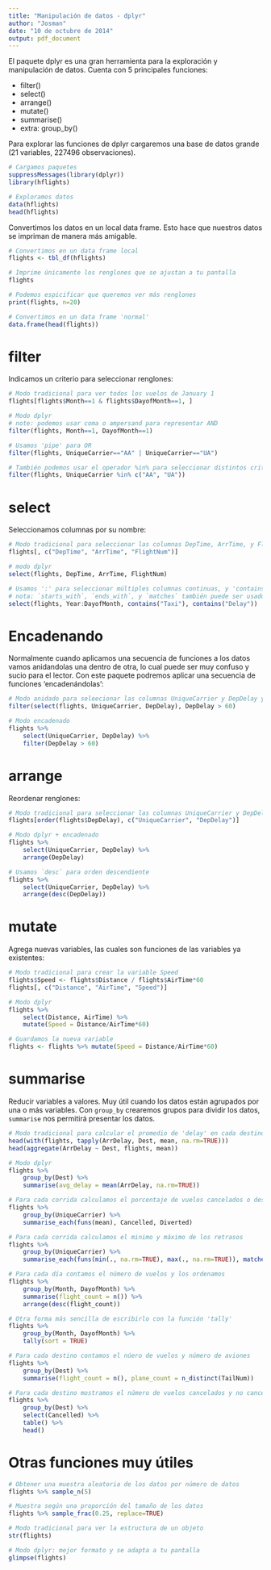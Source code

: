```yaml
---
title: "Manipulación de datos - dplyr"
author: "Josman"
date: "10 de octubre de 2014"
output: pdf_document
---
```


El paquete dplyr es una gran herramienta para la exploración y manipulación de datos. Cuenta con 5 principales funciones:

- filter()
- select()
- arrange()
- mutate()
- summarise()
- extra: group_by()

Para explorar las funciones de dplyr cargaremos una base de datos grande (21 variables, 227496 observaciones).

```r
# Cargamos paquetes
suppressMessages(library(dplyr))
library(hflights)

# Exploramos datos
data(hflights)
head(hflights)
```

Convertimos los datos en un local data frame. Esto hace que nuestros datos se impriman de manera más amigable.
```r
# Convertimos en un data frame local
flights <- tbl_df(hflights)

# Imprime únicamente los renglones que se ajustan a tu pantalla
flights

# Podemos espicificar que queremos ver más renglones
print(flights, n=20)

# Convertimos en un data frame 'normal'
data.frame(head(flights))
```

filter
===========

Indicamos un criterio para seleccionar renglones:

```r
# Modo tradicional para ver todos los vuelos de January 1
flights[flights$Month==1 & flights$DayofMonth==1, ]
```
```r
# Modo dplyr 
# note: podemos usar coma o ampersand para representar AND
filter(flights, Month==1, DayofMonth==1)

# Usamos 'pipe' para OR 
filter(flights, UniqueCarrier=="AA" | UniqueCarrier=="UA")

# También podemos usar el operador %in% para seleccionar distintos criterios
filter(flights, UniqueCarrier %in% c("AA", "UA"))
```

select
===========

Seleccionamos columnas por su nombre:

```r
# Modo tradicional para seleccionar las columnas DepTime, ArrTime, y FlightNum 
flights[, c("DepTime", "ArrTime", "FlightNum")]
```
```r
# modo dplyr
select(flights, DepTime, ArrTime, FlightNum)

# Usamos ':' para seleccionar múltiples columnas continuas, y 'contains' para buscar columnas que coincidan con el nombre indicado
# nota: `starts_with`, `ends_with`, y `matches` también puede ser usado para buscar columnas coincidentes
select(flights, Year:DayofMonth, contains("Taxi"), contains("Delay"))
```

Encadenando
============

Normalmente cuando aplicamos una secuencia de funciones a los datos vamos anidandolas una dentro de otra, lo cual puede ser muy confuso y sucio para el lector. Con este paquete podremos aplicar una secuencia de funciones 'encadenándolas':

```r
# Modo anidado para seleecionar las columnas UniqueCarrier y DepDelay y filtrarlas para delays mayores a 60 minutos
filter(select(flights, UniqueCarrier, DepDelay), DepDelay > 60)
```
```r
# Modo encadenado
flights %>%
    select(UniqueCarrier, DepDelay) %>%
    filter(DepDelay > 60)
```

arrange
==================

Reordenar renglones:

```r
# Modo tradicional para seleccionar las columnas UniqueCarrier y DepDelay y ornenarlas según el DepDelay
flights[order(flights$DepDelay), c("UniqueCarrier", "DepDelay")]
```

```r
# Modo dplyr + encadenado
flights %>%
    select(UniqueCarrier, DepDelay) %>%
    arrange(DepDelay)
```

```r
# Usamos `desc` para orden descendiente
flights %>%
    select(UniqueCarrier, DepDelay) %>%
    arrange(desc(DepDelay))
```

mutate
===========

Agrega nuevas variables, las cuales son funciones de las variables ya existentes:

```r
# Modo tradicional para crear la variable Speed
flights$Speed <- flights$Distance / flights$AirTime*60
flights[, c("Distance", "AirTime", "Speed")]
```

```r
# Modo dplyr
flights %>%
    select(Distance, AirTime) %>%
    mutate(Speed = Distance/AirTime*60)

# Guardamos la nueva variable
flights <- flights %>% mutate(Speed = Distance/AirTime*60)

```


summarise
========

Reducir variables a valores. Muy útil cuando los datos están agrupados por una o más variables. Con `group_by` crearemos grupos para dividir los datos, `summarise` nos permitirá presentar los datos.

```r
# Modo tradicional para calcular el promedio de 'delay' en cada destino
head(with(flights, tapply(ArrDelay, Dest, mean, na.rm=TRUE)))
head(aggregate(ArrDelay ~ Dest, flights, mean))
```

```r
# Modo dplyr
flights %>%
    group_by(Dest) %>%
    summarise(avg_delay = mean(ArrDelay, na.rm=TRUE))
```

```r
# Para cada corrida calculamos el porcentaje de vuelos cancelados o desviados
flights %>%
    group_by(UniqueCarrier) %>%
    summarise_each(funs(mean), Cancelled, Diverted)

# Para cada corrida calculamos el minimo y máximo de los retrasos
flights %>%
    group_by(UniqueCarrier) %>%
    summarise_each(funs(min(., na.rm=TRUE), max(., na.rm=TRUE)), matches("Delay"))
```


```r
# Para cada día contamos el número de vuelos y los ordenamos
flights %>%
    group_by(Month, DayofMonth) %>%
    summarise(flight_count = n()) %>%
    arrange(desc(flight_count))

# Otra forma más sencilla de escribirlo con la función 'tally'
flights %>%
    group_by(Month, DayofMonth) %>%
    tally(sort = TRUE)

# Para cada destino contamos el núero de vuelos y número de aviones
flights %>%
    group_by(Dest) %>%
    summarise(flight_count = n(), plane_count = n_distinct(TailNum))
```

```r
# Para cada destino mostramos el número de vuelos cancelados y no cancelados
flights %>%
    group_by(Dest) %>%
    select(Cancelled) %>%
    table() %>%
    head()
```


Otras funciones muy útiles
==============

```r
# Obtener una muestra aleatoria de los datos por número de datos
flights %>% sample_n(5)

# Muestra según una proporción del tamaño de los datos
flights %>% sample_frac(0.25, replace=TRUE)

# Modo tradicional para ver la estructura de un objeto
str(flights)

# Modo dplyr: mejor formato y se adapta a tu pantalla
glimpse(flights)
```
